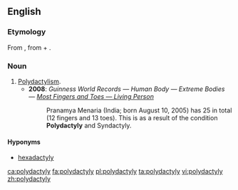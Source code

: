 ==English==
{{wikipedia}}

===Etymology===
From {{etyl|grc|en}} {{term|πολυδάκτυλος||sc=polytonic|tr=poludaktulos|lang=grc|many toed}}, from {{term|πολύς||many|sc=polytonic|tr=polus|lang=grc}} + {{term|δάκτυλος||finger|sc=polytonic|tr=daktulos|lang=grc}}.

===Noun===
{{en-noun|polydactylies}}

# [[polydactylism|Polydactylism]].
#* '''2008''': ''Guinness World Records — Human Body — Extreme Bodies — [http://www.guinnessworldrecords.com/records/human_body/extreme_bodies/most_fingers_and_toes_-_living_person.aspx Most Fingers and Toes — Living Person]''
#*: Pranamya Menaria (India; born August 10, 2005) has 25 in total (12 fingers and 13 toes). This is as a result of the condition '''Polydactyly''' and Syndactyly.

====Hyponyms====
* [[hexadactyly]]

[[ca:polydactyly]]
[[fa:polydactyly]]
[[pl:polydactyly]]
[[ta:polydactyly]]
[[vi:polydactyly]]
[[zh:polydactyly]]